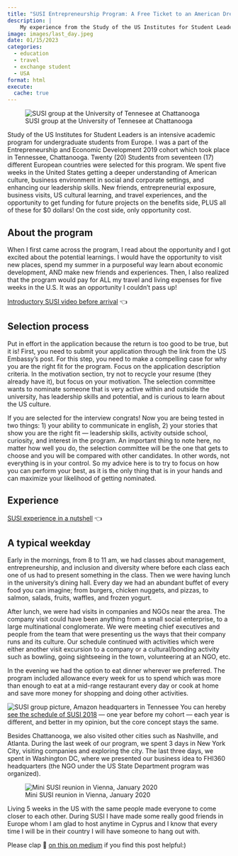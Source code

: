 ```yaml
---
title: "SUSI Entrepreneurship Program: A Free Ticket to an American Dream"
description: |
    My experience from the Study of the US Institutes for Student Leaders Program at University of Tennessee Chattanooga.
image: images/last_day.jpeg  
date: 01/15/2023
categories: 
  - education
  - travel
  - exchange student
  - USA
format: html
execute: 
  cache: true
---
```


![SUSI group at the University of Tennesee at Chattanooga](images/susi_utc.jpeg)


Study of the US Institutes for Student Leaders is an intensive academic program for undergraduate students from Europe. I was a part of the Entrepreneurship and Economic Development 2019 cohort which took place in Tennessee, Chattanooga. Twenty (20) Students from seventeen (17) different European countries were selected for this program. We spent five weeks in the United States getting a deeper understanding of American culture, business environment in social and corporate settings, and enhancing our leadership skills. New friends, entrepreneurial exposure, business visits, US cultural learning, and travel experiences, and the opportunity to get funding for future projects on the benefits side, PLUS all of these for $0 dollars! On the cost side, only opportunity cost.

## About the program

When I first came across the program, I read about the opportunity and I got excited about the potential learnings. I would have the opportunity to visit new places, spend my summer in a purposeful way learn about economic development, AND make new friends and experiences. Then, I also realized that the program would pay for ALL my travel and living expenses for five weeks in the U.S. It was an opportunity I couldn’t pass up!

[Introductory SUSI video before arrival](https://www.youtube.com/watch?v=u1BGsojMZsE) 👈

## Selection process

Put in effort in the application because the return is too good to be true, but it is! First, you need to submit your application through the link from the US Embassy’s post. For this step, you need to make a compelling case for why you are the right fit for the program. Focus on the application description criteria. In the motivation section, try not to recycle your resume (they already have it), but focus on your motivation. The selection committee wants to nominate someone that is very active within and outside the university, has leadership skills and potential, and is curious to learn about the US culture.

If you are selected for the interview congrats! Now you are being tested in two things: 1) your ability to communicate in english, 2) your stories that show you are the right fit — leadership skills, activity outside school, curiosity, and interest in the program. An important thing to note here, no matter how well you do, the selection committee will be the one that gets to choose and you will be compared with other candidates. In other words, not everything is in your control. So my advice here is to try to focus on how you can perform your best, as it is the only thing that is in your hands and can maximize your likelihood of getting nominated.

## Experience

[SUSI experience in a nutshell](https://www.youtube.com/watch?v=Uj2JiB4n4wA) 👈

## A typical weekday

Early in the mornings, from 8 to 11 am, we had classes about management, entrepreneurship, and inclusion and diversity where before each class each one of us had to present something in the class. Then we were having lunch in the university’s dining hall. Every day we had an abundant buffet of every food you can imagine; from burgers, chicken nuggets, and pizzas, to salmon, salads, fruits, waffles, and frozen yogurt.

After lunch, we were had visits in companies and NGOs near the area. The company visit could have been anything from a small social enterprise, to a large multinational conglomerate. We were meeting chief executives and people from the team that were presenting us the ways that their company runs and its culture. Our schedule continued with activities which were either another visit excursion to a company or a cultural/bonding activity such as bowling, going sightseeing in the town, volunteering at an NGO, etc.

In the evening we had the option to eat dinner wherever we preferred. The program included allowance every week for us to spend which was more than enough to eat at a mid-range restaurant every day or cook at home and save more money for shopping and doing other activities.

![SUSI group picture, Amazon headquarters in Tennessee](images/amazon_susi.jpeg)
You can hereby [see the schedule of SUSI 2018](https://www.utc.edu/sites/default/files/2021-05/susi-2018-calendar-revised2-2018.07.12.pdf) — one year before my cohort — each year is different, and better in my opinion, but the core concept stays the same.

Besides Chattanooga, we also visited other cities such as Nashville, and Atlanta. During the last week of our program, we spent 3 days in New York City, visiting companies and exploring the city. The last three days, we spent in Washington DC, where we presented our business idea to FHI360 headquarters (the NGO under the US State Department program was organized).

![Mini SUSI reunion in Vienna, January 2020](images/susi_vienna.jpeg)

Living 5 weeks in the US with the same people made everyone to come closer to each other. During SUSI I have made some really good friends in Europe whom I am glad to host anytime in Cyprus and I know that every time I will be in their country I will have someone to hang out with.


Please clap 👏 [on this on medium](https://medium.com/@loizoskon/study-of-the-us-institutes-for-student-leaders-2019-33dc3000a64e) if you find this post helpful:)

